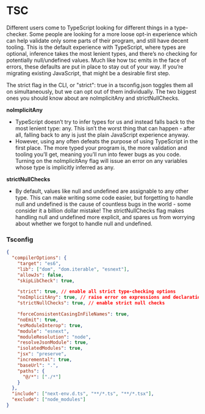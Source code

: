 # TSC

Different users come to TypeScript looking for different things in a type-checker. Some people are looking for a more loose opt-in experience which can help validate only some parts of their program, and still have decent tooling. This is the default experience with TypeScript, where types are optional, inference takes the most lenient types, and there’s no checking for potentially null/undefined values. Much like how tsc emits in the face of errors, these defaults are put in place to stay out of your way. If you’re migrating existing JavaScript, that might be a desirable first step.

The strict flag in the CLI, or "strict": true in a tsconfig.json toggles them all on simultaneously, but we can opt out of them individually. The two biggest ones you should know about are noImplicitAny and strictNullChecks.

**noImplicitAny**

- TypeScript doesn’t try to infer types for us and instead falls back to the most lenient type: any. This isn’t the worst thing that can happen - after all, falling back to any is just the plain JavaScript experience anyway.
- However, using any often defeats the purpose of using TypeScript in the first place. The more typed your program is, the more validation and tooling you’ll get, meaning you’ll run into fewer bugs as you code. Turning on the noImplicitAny flag will issue an error on any variables whose type is implicitly inferred as any.

**strictNullChecks**

- By default, values like null and undefined are assignable to any other type. This can make writing some code easier, but forgetting to handle null and undefined is the cause of countless bugs in the world - some consider it a billion dollar mistake! The strictNullChecks flag makes handling null and undefined more explicit, and spares us from worrying about whether we forgot to handle null and undefined.

### Tsconfig

```json
{
  "compilerOptions": {
    "target": "es6",
    "lib": ["dom", "dom.iterable", "esnext"],
    "allowJs": false,
    "skipLibCheck": true,

    "strict": true, // enable all strict type-checking options
    "noImplicitAny": true, // raise error on expressions and declarations with an implied 'any' type.
    "strictNullChecks": true, // enable strict null checks

    "forceConsistentCasingInFileNames": true,
    "noEmit": true,
    "esModuleInterop": true,
    "module": "esnext",
    "moduleResolution": "node",
    "resolveJsonModule": true,
    "isolatedModules": true,
    "jsx": "preserve",
    "incremental": true,
    "baseUrl": ".",
    "paths": {
      "@/*": ["./*"]
    }
  },
  "include": ["next-env.d.ts", "**/*.ts", "**/*.tsx"],
  "exclude": ["node_modules"]
}
```